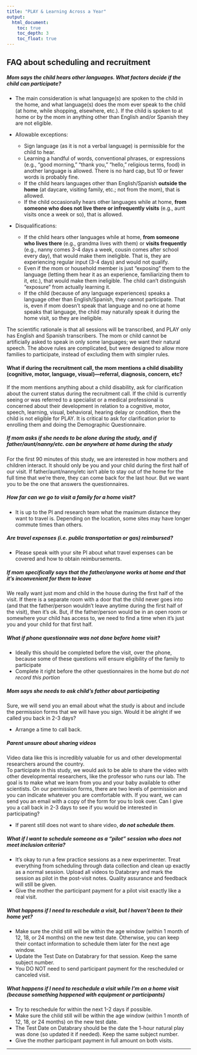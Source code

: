 ```yaml
---
title: "PLAY & Learning Across a Year"
output:
  html_document:
    toc: true
    toc_depth: 3
    toc_float: true
---
```


## FAQ about scheduling and recruitment

##### Mom says the child hears other languages. What factors decide if the child can participate?
- The main consideration is what language(s) are spoken to the child in the home, and what language(s) does the mom ever speak to the child (at home, while shopping, elsewhere, etc.). If the child is spoken to at home or by the mom in anything other than English and/or Spanish they are not eligible.

- Allowable exceptions:
  * Sign language (as it is not a verbal language) is permissible for the child to hear.
  * Learning a handful of words, conventional phrases, or expressions (e.g., "good morning," "thank you," "hello," religious terms, food) in another language is allowed. There is no hard cap, but 10 or fewer words is probably fine.
  * If the child hears languages other than English/Spanish **outside the home** (at daycare, visiting family, etc.; not from the mom), that is allowed.
  * If the child occasionally hears other languages while at home, **from someone who does not live there or infrequently visits** (e.g., aunt visits once a week or so), that is allowed.

- Disqualifications:
  * If the child hears other languages while at home, **from someone who lives there** (e.g., grandma lives with them) or **visits frequently** (e.g., nanny comes 3-4 days a week, cousin comes after school every day), that would make them ineligible. That is, they are experiencing regular input (3-4 days) and would not qualify.
  * Even if the mom or household member is just "exposing" them to the language (letting them hear it as an experience, familiarizing them to it, etc.), that would make them ineligible. The child can't distinguish "exposure" from actually learning it.
  * If the child (because of any language experiences) speaks a language other than English/Spanish, they cannot participate. That is, even if mom doesn't speak that language and no one at home speaks that language, the child may naturally speak it during the home visit, so they are ineligible.

The scientific rationale is that all sessions will be transcribed, and PLAY only has English and Spanish transcribers. The mom or child cannot be artificially asked to speak in only some languages; we want their natural speech. The above rules are complicated, but were designed to allow more families to participate, instead of excluding them with simpler rules.

#### What if during the recruitment call, the mom mentions a child disability (cognitive, motor, language, visual)—referral, diagnosis, concern, etc?
If the mom mentions anything about a child disability, ask for clarification about the current status during the recruitment call. If the child is currently seeing or was referred to a specialist or a medical professional is concerned about their development in relation to a cognitive, motor, speech, learning, visual, behavioral, hearing delay or condition, then the child is not eligible for PLAY. It is critical to ask for clarification prior to enrolling them and doing the Demographic Questionnaire.


##### If mom asks if she needs to be alone during the study, and if father/aunt/nanny/etc. can be anywhere at home during the study  
<say>For the first 90 minutes of this study, we are interested in how mothers and children interact. It should only be you and your child during the first half of our visit. If father/aunt/nanny/etc isn’t able to stay out of the home for the full time that we’re there, they can come back for the last hour. But we want you to be the one that answers the questionnaires.</say> 

##### How far can we go to visit a family for a home visit?
 - It is up to the PI and research team what the maximum distance they want to travel is. Depending on the location, some sites may have longer commute times than others.   

##### Are travel expenses (i.e. public transportation or gas) reimbursed?
 - Please speak with your site PI about what travel expenses can be covered and how to obtain reimbursements.   




##### If mom specifically says that the father/anyone works at home and that it’s inconvenient for them to leave

<say>We really want just mom and child in the house during the first half of the visit. If there is a separate room with a door that the child never goes into (and that the father/person wouldn’t leave anytime during the first half of the visit), then it’s ok. But, if the father/person would be in an open room or somewhere your child has access to, we need to find a time when it's just you and your child for that first half.</say> 


##### What if phone questionnaire was not done before home visit?

* Ideally this should be completed before the visit, over the phone, because some of these questions will ensure eligibility of the family to participate  
* Complete it right before the other questionnaires in the home but _do not record this portion_

##### Mom says she needs to ask child’s father about participating
<say>Sure, we will send you an email about what the study is about and include the permission forms that we will have you sign. Would it be alright if we called you back in 2-3 days?</say>   

* Arrange a time to call back.

##### Parent unsure about sharing videos
<say>Video data like this is incredibly valuable for us and other developmental researchers around the country.  
To participate in this study, we would ask to be able to share the video with other developmental researchers, like the professor who runs our lab. The goal is to make what we learn from you and your baby available to other scientists. On our permission forms, there are two levels of permission and you can indicate whatever you are comfortable with. If you want, we can send you an email with a copy of the form for you to look over. Can I give you a call back in 2-3 days to see if you would be interested in participating?</say>   

* If parent still does not want to share video, _**do not schedule them**_.

##### What if I want to schedule someone as a "pilot" session who does not meet inclusion criteria?
- It's okay to run a few practice sessions as a new experimenter. Treat everything from scheduling through data collection and clean up exactly as a normal session. Upload all videos to Databrary and mark the session as pilot in the post-visit notes. Quality assurance and feedback will still be given.
- Give the mother the participant payment for a pilot visit exactly like a real visit.

##### What happens if I need to reschedule a visit, but I haven't been to their home yet?
- Make sure the child still will be within the age window (within 1 month of 12, 18, or 24 months) on the new test date. Otherwise, you can keep their contact information to schedule them later for the next age window.
- Update the Test Date on Databrary for that session. Keep the same subject number.
- You DO NOT need to send participant payment for the rescheduled or canceled visit.

##### What happens if I need to reschedule a visit while I'm on a home visit (because something happened with equipment or participants)
- Try to reschedule for within the next 1-2 days if possible.
- Make sure the child still will be within the age window (within 1 month of 12, 18, or 24 months) on the new test date.
- The Test Date on Databrary should be the date the 1-hour natural play was done (so updated it if needed). Keep the same subject number.
- Give the mother participant payment in full amount on both visits.

---
